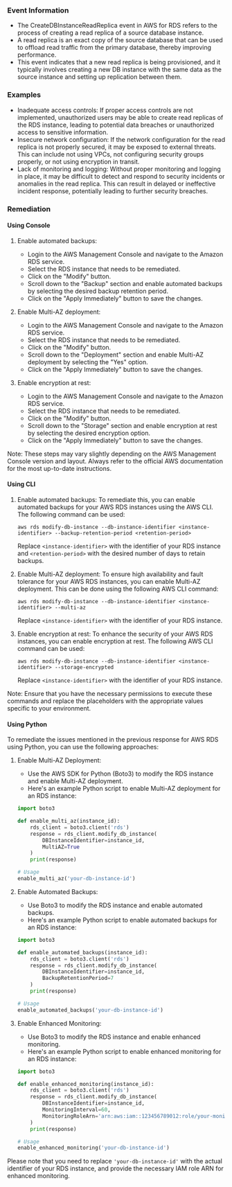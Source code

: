 
### Event Information

- The CreateDBInstanceReadReplica event in AWS for RDS refers to the process of creating a read replica of a source database instance.
- A read replica is an exact copy of the source database that can be used to offload read traffic from the primary database, thereby improving performance.
- This event indicates that a new read replica is being provisioned, and it typically involves creating a new DB instance with the same data as the source instance and setting up replication between them.


### Examples

- Inadequate access controls: If proper access controls are not implemented, unauthorized users may be able to create read replicas of the RDS instance, leading to potential data breaches or unauthorized access to sensitive information.
- Insecure network configuration: If the network configuration for the read replica is not properly secured, it may be exposed to external threats. This can include not using VPCs, not configuring security groups properly, or not using encryption in transit.
- Lack of monitoring and logging: Without proper monitoring and logging in place, it may be difficult to detect and respond to security incidents or anomalies in the read replica. This can result in delayed or ineffective incident response, potentially leading to further security breaches.

### Remediation

#### Using Console

1. Enable automated backups: 
   - Login to the AWS Management Console and navigate to the Amazon RDS service.
   - Select the RDS instance that needs to be remediated.
   - Click on the "Modify" button.
   - Scroll down to the "Backup" section and enable automated backups by selecting the desired backup retention period.
   - Click on the "Apply Immediately" button to save the changes.

2. Enable Multi-AZ deployment:
   - Login to the AWS Management Console and navigate to the Amazon RDS service.
   - Select the RDS instance that needs to be remediated.
   - Click on the "Modify" button.
   - Scroll down to the "Deployment" section and enable Multi-AZ deployment by selecting the "Yes" option.
   - Click on the "Apply Immediately" button to save the changes.

3. Enable encryption at rest:
   - Login to the AWS Management Console and navigate to the Amazon RDS service.
   - Select the RDS instance that needs to be remediated.
   - Click on the "Modify" button.
   - Scroll down to the "Storage" section and enable encryption at rest by selecting the desired encryption option.
   - Click on the "Apply Immediately" button to save the changes.

Note: These steps may vary slightly depending on the AWS Management Console version and layout. Always refer to the official AWS documentation for the most up-to-date instructions.

#### Using CLI

1. Enable automated backups: To remediate this, you can enable automated backups for your AWS RDS instances using the AWS CLI. The following command can be used:

   ```
   aws rds modify-db-instance --db-instance-identifier <instance-identifier> --backup-retention-period <retention-period>
   ```

   Replace `<instance-identifier>` with the identifier of your RDS instance and `<retention-period>` with the desired number of days to retain backups.

2. Enable Multi-AZ deployment: To ensure high availability and fault tolerance for your AWS RDS instances, you can enable Multi-AZ deployment. This can be done using the following AWS CLI command:

   ```
   aws rds modify-db-instance --db-instance-identifier <instance-identifier> --multi-az
   ```

   Replace `<instance-identifier>` with the identifier of your RDS instance.

3. Enable encryption at rest: To enhance the security of your AWS RDS instances, you can enable encryption at rest. The following AWS CLI command can be used:

   ```
   aws rds modify-db-instance --db-instance-identifier <instance-identifier> --storage-encrypted
   ```

   Replace `<instance-identifier>` with the identifier of your RDS instance.

Note: Ensure that you have the necessary permissions to execute these commands and replace the placeholders with the appropriate values specific to your environment.

#### Using Python

To remediate the issues mentioned in the previous response for AWS RDS using Python, you can use the following approaches:

1. Enable Multi-AZ Deployment:
   - Use the AWS SDK for Python (Boto3) to modify the RDS instance and enable Multi-AZ deployment.
   - Here's an example Python script to enable Multi-AZ deployment for an RDS instance:

   ```python
   import boto3

   def enable_multi_az(instance_id):
       rds_client = boto3.client('rds')
       response = rds_client.modify_db_instance(
           DBInstanceIdentifier=instance_id,
           MultiAZ=True
       )
       print(response)

   # Usage
   enable_multi_az('your-db-instance-id')
   ```

2. Enable Automated Backups:
   - Use Boto3 to modify the RDS instance and enable automated backups.
   - Here's an example Python script to enable automated backups for an RDS instance:

   ```python
   import boto3

   def enable_automated_backups(instance_id):
       rds_client = boto3.client('rds')
       response = rds_client.modify_db_instance(
           DBInstanceIdentifier=instance_id,
           BackupRetentionPeriod=7
       )
       print(response)

   # Usage
   enable_automated_backups('your-db-instance-id')
   ```

3. Enable Enhanced Monitoring:
   - Use Boto3 to modify the RDS instance and enable enhanced monitoring.
   - Here's an example Python script to enable enhanced monitoring for an RDS instance:

   ```python
   import boto3

   def enable_enhanced_monitoring(instance_id):
       rds_client = boto3.client('rds')
       response = rds_client.modify_db_instance(
           DBInstanceIdentifier=instance_id,
           MonitoringInterval=60,
           MonitoringRoleArn='arn:aws:iam::123456789012:role/your-monitoring-role'
       )
       print(response)

   # Usage
   enable_enhanced_monitoring('your-db-instance-id')
   ```

Please note that you need to replace `'your-db-instance-id'` with the actual identifier of your RDS instance, and provide the necessary IAM role ARN for enhanced monitoring.

